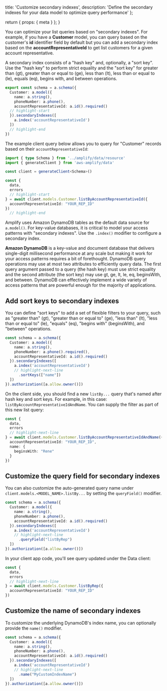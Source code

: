   title: 'Customize secondary indexes',
  description:
    'Define the secondary indexes for your data model to optimize query performance'
};

  return {
    props: {
      meta
    }
  };
}

You can optimize your list queries based on "secondary indexes". For example, if you have a **Customer** model, you can query based on the customer's **id** identifier field by default but you can add a secondary index based on the **accountRepresentativeId** to get list customers for a given account representative.

A secondary index consists of a "hash key" and, optionally, a "sort key". Use the "hash key" to perform strict equality and the "sort key" for greater than (gt), greater than or equal to (ge), less than (lt), less than or equal to (le), equals (eq), begins with, and between operations. 

```ts
export const schema = a.schema({
  Customer: a.model({
    name: a.string(),
    phoneNumber: a.phone(),
    accountRepresentativeId: a.id().required()
  // highlight-start
  }).secondaryIndexes([
    a.index('accountRepresentativeId')
  ])
  // highlight-end
})
```

The example client query below allows you to query for "Customer" records based on their `accountRepresentativeId`:

```ts
import { type Schema } from '../amplify/data/resource'
import { generateClient } from 'aws-amplify/data'

const client = generateClient<Schema>()

const {
  data,
  errors
  // highlight-start
} = await client.models.Customer.listByAccountRepresentativeId({
  accountRepresentativeId: "YOUR_REP_ID"
})
  // highlight-end
```

<Accordion title="Review how this works under the hood with Amazon DynamoDB">

Amplify uses Amazon DynamoDB tables as the default data source for `a.model()`. For key-value databases, it is critical to model your access patterns with "secondary indexes". Use the `.index()` modifier to configure a secondary index. 

**Amazon DynamoDB** is a key-value and document database that delivers single-digit millisecond performance at any scale but making it work for your access patterns requires a bit of forethought. DynamoDB query operations may use at most two attributes to efficiently query data. The first query argument passed to a query (the hash key) must use strict equality and the second attribute (the sort key) may use gt, ge, lt, le, eq, beginsWith, and between. DynamoDB can effectively implement a wide variety of access patterns that are powerful enough for the majority of applications.

</Accordion>

## Add sort keys to secondary indexes

You can define "sort keys" to add a set of flexible filters to your query, such as "greater than" (gt), "greater than or equal to" (ge), "less than" (lt), "less than or equal to" (le), "equals" (eq), "begins with" (beginsWith), and "between" operations. 

```ts title="amplify/data/resource.ts"
const schema = a.schema({
  Customer: a.model({
    name: a.string(),
    phoneNumber: a.phone().required(),
    accountRepresentativeId: a.id().required()
  }).secondaryIndexes([
    a.index('accountRepresentativeId')
    // highlight-next-line
      .sortKeys(["name"])
  ])
}).authorization([a.allow.owner()])
```

On the client side, you should find a new `listBy...` query that's named after hash key and sort keys. For example, in this case: `listByAccountRepresentativeIdAndName`. You can supply the filter as part of this new list query:

```ts
const {
  data,
  errors
  // highlight-next-line
} = await client.models.Customer.listByAccountRepresentativeIdAndName({
  accountRepresentativeId: "YOUR_REP_ID",
  name: {
    beginsWith: "Rene"
  }
})
```

## Customize the query field for secondary indexes

You can also customize the auto-generated query name under `client.models.<MODEL_NAME>.listBy...` by setting the `queryField()` modifier.

```ts title="amplify/data/resource.ts"
const schema = a.schema({
  Customer: a.model({
    name: a.string(),
    phoneNumber: a.phone(),
    accountRepresentativeId: a.id().required()
  }).secondaryIndexes([
    a.index('accountRepresentativeId')
    // highlight-next-line
      .queryField("listByRep")
  ])
}).authorization([a.allow.owner()])
```

In your client app code, you'll see query updated under the Data client:

```ts
const {
  data,
  errors
  // highlight-next-line
} = await client.models.Customer.listByRep({
  accountRepresentativeId: "YOUR_REP_ID"
})
```

## Customize the name of secondary indexes

To customize the underlying DynamoDB's index name, you can optionally provide the `name()` modifier.

```ts
const schema = a.schema({
  Customer: a.model({
    name: a.string(),
    phoneNumber: a.phone(),
    accountRepresentativeId: a.id().required()
  }).secondaryIndexes([
    a.index('accountRepresentativeId')
    // highlight-next-line
      .name("MyCustomIndexName")
  ])
}).authorization([a.allow.owner()])
```
